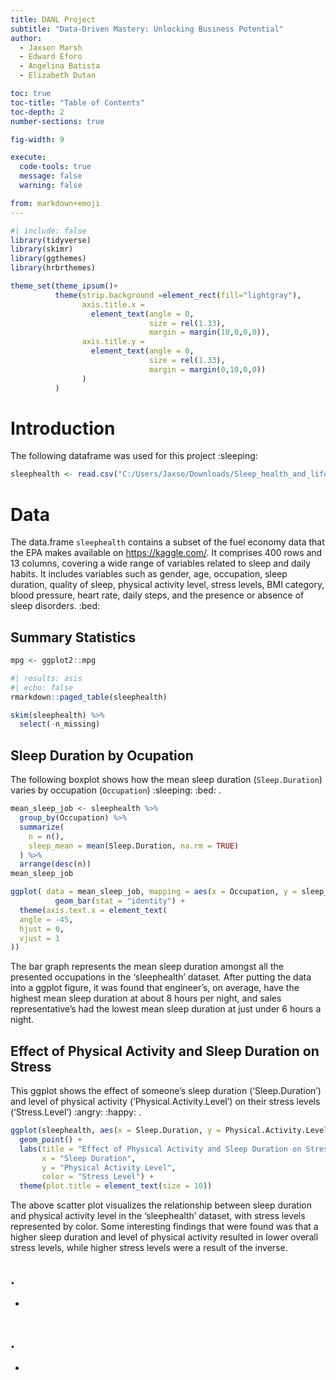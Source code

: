 ```yaml
---
title: DANL Project
subtitle: "Data-Driven Mastery: Unlocking Business Potential"
author: 
  - Jaxson Marsh
  - Edward Eforo
  - Angelina Batista
  - Elizabeth Dutan

toc: true
toc-title: "Table of Contents"
toc-depth: 2
number-sections: true

fig-width: 9

execute:
  code-tools: true
  message: false
  warning: false

from: markdown+emoji
---
```

```r
#| include: false
library(tidyverse)
library(skimr)
library(ggthemes)
library(hrbrthemes)

theme_set(theme_ipsum()+
          theme(strip.background =element_rect(fill="lightgray"),
                axis.title.x = 
                  element_text(angle = 0,
                               size = rel(1.33),
                               margin = margin(10,0,0,0)),
                axis.title.y = 
                  element_text(angle = 0,
                               size = rel(1.33),
                               margin = margin(0,10,0,0))
                )
          )
```



# Introduction

The following dataframe was used for this project :sleeping:

```r
sleephealth <- read.csv("C:/Users/Jaxso/Downloads/Sleep_health_and_lifestyle_dataset.csv")
```


# Data

The data.frame `sleephealth` contains a subset of the fuel economy data that the EPA makes available on [https://kaggle.com/](https://fueleconomy.gov/). It comprises 400 rows and 13 columns, covering a wide range of variables related to sleep and daily habits. It includes variables such as gender, age, occupation, sleep duration, quality of sleep, physical activity level, stress levels, BMI category, blood pressure, heart rate, daily steps, and the presence or absence of sleep disorders. :bed:


## Summary Statistics

```r
mpg <- ggplot2::mpg
```

```r
#| results: asis
#| echo: false
rmarkdown::paged_table(sleephealth) 
```


```r
skim(sleephealth) %>% 
  select(-n_missing)
```

## Sleep Duration by Ocupation
The following boxplot shows how the mean sleep duration (`Sleep.Duration`) varies by occupation (`Occupation`) :sleeping: :bed: .


```r
mean_sleep_job <- sleephealth %>%
  group_by(Occupation) %>%
  summarize(
    n = n(),
    sleep_mean = mean(Sleep.Duration, na.rm = TRUE)
  ) %>%
  arrange(desc(n))
mean_sleep_job

ggplot( data = mean_sleep_job, mapping = aes(x = Occupation, y = sleep_mean)) + 
          geom_bar(stat = "identity") +
  theme(axis.text.x = element_text(
  angle = -45,
  hjust = 0,
  vjust = 1
))

```

The bar graph represents the mean sleep duration amongst all the presented occupations in the 'sleephealth' dataset. After putting the data into a ggplot figure, it was found that engineer's, on average, have the highest mean sleep duration at about 8 hours per night, and sales representative's had the lowest mean sleep duration at just under 6 hours a night.


## Effect of Physical Activity and Sleep Duration on Stress

This ggplot shows the effect of someone's sleep duration ('Sleep.Duration') and level of physical activity ('Physical.Activity.Level') on their stress levels ('Stress.Level') :angry: :happy: .

```r
ggplot(sleephealth, aes(x = Sleep.Duration, y = Physical.Activity.Level, color = Stress.Level)) +
  geom_point() +
  labs(title = "Effect of Physical Activity and Sleep Duration on Stress",
       x = "Sleep Duration",
       y = "Physical Activity Level",
       color = "Stress Level") +
  theme(plot.title = element_text(size = 10))
```

The above scatter plot visualizes the relationship between sleep duration and physical activity level in the 'sleephealth' dataset, with stress levels represented by color. Some interesting findings that were found was that a higher sleep duration and level of physical activity resulted in lower overall stress levels, while higher stress levels were a result of the inverse.


## .

-

```r

```

## .

-

```r

```



